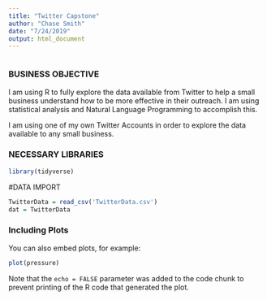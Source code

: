 ```yaml
---
title: "Twitter Capstone"
author: "Chase Smith"
date: "7/24/2019"
output: html_document
---
```


```r

```

### BUSINESS OBJECTIVE

I am using R to fully explore the data available from Twitter to help a small business understand how to be more effective in their outreach.  I am using statistical analysis and Natural Language Programming to accomplish this.

I am using one of my own Twitter Accounts in order to explore the data available to any small business.


### NECESSARY LIBRARIES
```r
library(tidyverse)

```


#DATA IMPORT
```r
TwitterData = read_csv('TwitterData.csv')
dat = TwitterData
```


### Including Plots

You can also embed plots, for example:

```r
plot(pressure)
```

Note that the `echo = FALSE` parameter was added to the code chunk to prevent printing of the R code that generated the plot.

